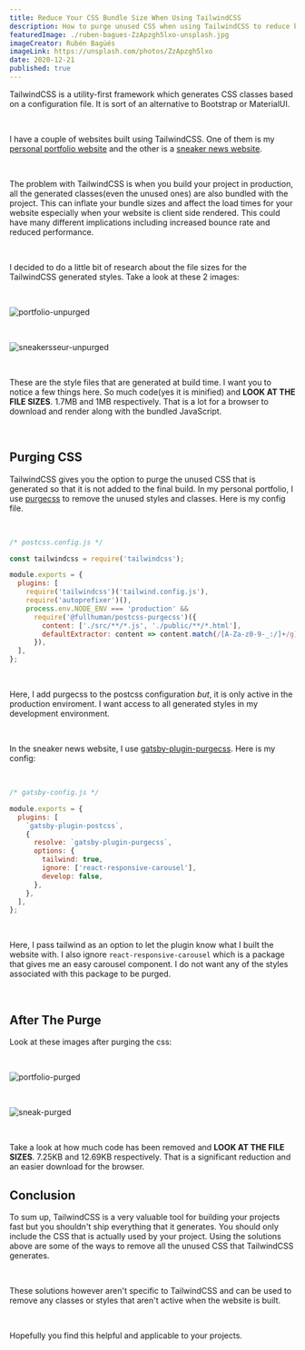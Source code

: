 ```yaml
---
title: Reduce Your CSS Bundle Size When Using TailwindCSS
description: How to purge unused CSS when using TailwindCSS to reduce bundle size
featuredImage: ./ruben-bagues-ZzApzgh5lxo-unsplash.jpg
imageCreator: Rubén Bagüés
imageLink: https://unsplash.com/photos/ZzApzgh5lxo
date: 2020-12-21
published: true
---
```


TailwindCSS is a utility-first framework which generates CSS classes based on a configuration file. It is sort of an alternative to Bootstrap or MaterialUI.

<br />

I have a couple of websites built using TailwindCSS. One of them is my <a href='https://ahmedfaaid.com' target='_blank'>personal portfolio website</a> and the other is a <a href='https://sneakersseur.netlify.app' target='_blank'>sneaker news website</a>.

<br />

The problem with TailwindCSS is when you build your project in production, all the generated classes(even the unused ones) are also bundled with the project. This can inflate your bundle sizes and affect the load times for your website especially when your website is client side rendered. This could have many different implications including increased bounce rate and reduced performance.

<br />

I decided to do a little bit of research about the file sizes for the TailwindCSS generated styles. Take a look at these 2 images:

<br />

![portfolio-unpurged](./portfolio-unpurged.png)

<br />

![sneakersseur-unpurged](./sneak-unpurged.png)

<br />

These are the style files that are generated at build time. I want you to notice a few things here. So much code(yes it is minified) and **LOOK AT THE FILE SIZES**. 1.7MB and 1MB respectively. That is a lot for a browser to download and render along with the bundled JavaScript.

<br />

## Purging CSS

TailwindCSS gives you the option to purge the unused CSS that is generated so that it is not added to the final build. In my personal portfolio, I use <a href='https://purgecss.com' target='_blank'>purgecss</a> to remove the unused styles and classes. Here is my config file.

<br />

```javascript
/* postcss.config.js */

const tailwindcss = require('tailwindcss');

module.exports = {
  plugins: [
    require('tailwindcss')('tailwind.config.js'),
    require('autoprefixer')(),
    process.env.NODE_ENV === 'production' &&
      require('@fullhuman/postcss-purgecss')({
        content: ['./src/**/*.js', './public/**/*.html'],
        defaultExtractor: content => content.match(/[A-Za-z0-9-_:/]+/g) || [],
      }),
  ],
};
```

<br />

Here, I add purgecss to the postcss configuration _but_, it is only active in the production enviroment. I want access to all generated styles in my development environment.

<br />

In the sneaker news website, I use <a href='https://www.gatsbyjs.com/plugins/gatsby-plugin-purgecss/' target='_blank'>gatsby-plugin-purgecss</a>. Here is my config:

<br />

```javascript
/* gatsby-config.js */

module.exports = {
  plugins: [
    `gatsby-plugin-postcss`,
    {
      resolve: `gatsby-plugin-purgecss`,
      options: {
        tailwind: true,
        ignore: ['react-responsive-carousel'],
        develop: false,
      },
    },
  ],
};
```

<br />

Here, I pass tailwind as an option to let the plugin know what I built the website with. I also ignore `react-responsive-carousel` which is a package that gives me an easy carousel component. I do not want any of the styles associated with this package to be purged.

<br />

## After The Purge

Look at these images after purging the css:

<br />

![portfolio-purged](./portfolio-purged.png)

<br />

![sneak-purged](./sneak-purged.png)

<br />

Take a look at how much code has been removed and **LOOK AT THE FILE SIZES**. 7.25KB and 12.69KB respectively. That is a significant reduction and an easier download for the browser.

## Conclusion

To sum up, TailwindCSS is a very valuable tool for building your projects fast but you shouldn't ship everything that it generates. You should only include the CSS that is actually used by your project. Using the solutions above are some of the ways to remove all the unused CSS that TailwindCSS generates.

<br />

These solutions however aren't specific to TailwindCSS and can be used to remove any classes or styles that aren't active when the website is built.

<br />

Hopefully you find this helpful and applicable to your projects.
